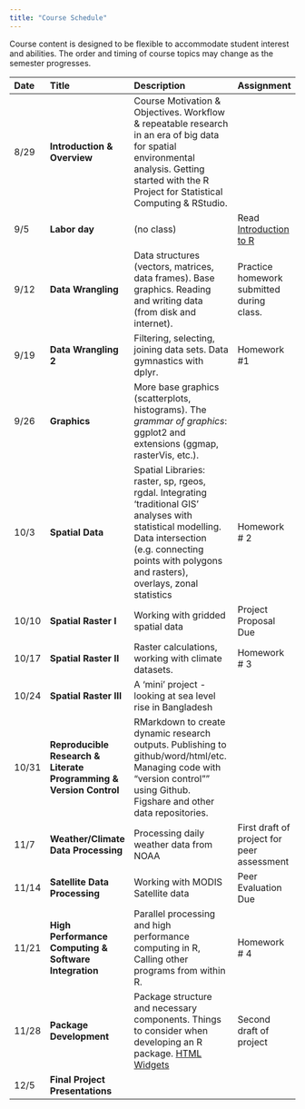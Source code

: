 ```yaml
---
title: "Course Schedule"
---
```


Course content is designed to be flexible to accommodate student interest and abilities.  The order and timing of course topics may change as the semester progresses.  

| Date    |  Title   | Description |  Assignment |
|:--|:--|:----------------------------------------|:------------|
| 8/29    | **Introduction & Overview** | Course Motivation & Objectives. Workflow & repeatable research in an era of big data for spatial environmental analysis. Getting started with the R Project for Statistical Computing & RStudio.|   |
| 9/5 | **Labor day** | (no class)   | Read [Introduction to R](https://cran.r-project.org/doc/contrib/Torfs+Brauer-Short-R-Intro.pdf) |
| 9/12 | **Data Wrangling ** | Data structures (vectors, matrices, data frames). Base graphics. Reading and writing data (from disk and internet). |  Practice homework submitted during class. |
| 9/19 | **Data Wrangling 2** | Filtering, selecting, joining data sets. Data gymnastics with dplyr. |  Homework #1  |
| 9/26 | **Graphics** | More base graphics (scatterplots, histograms).  The _grammar of graphics_: ggplot2 and extensions (ggmap, rasterVis, etc.). |  |
| 10/3 | **Spatial Data** | Spatial Libraries: raster, sp, rgeos, rgdal. Integrating ‘traditional GIS’ analyses with statistical modelling.  Data intersection (e.g. connecting points with polygons and rasters), overlays, zonal statistics | Homework # 2 |
| 10/10 | **Spatial Raster I** | Working with gridded spatial data | Project Proposal Due |
| 10/17 | **Spatial Raster II** | Raster calculations, working with climate datasets.  | Homework # 3    |
| 10/24 | **Spatial Raster III** | A 'mini' project - looking at sea level rise in Bangladesh | |
| 10/31 | **Reproducible Research & Literate Programming & Version Control** | RMarkdown to create dynamic research outputs.  Publishing to github/word/html/etc. Managing code with "version control"" using Github. Figshare and other data repositories. |  |
| 11/7 | **Weather/Climate Data Processing ** | Processing daily weather data from NOAA  |  First draft of project for peer assessment   |
| 11/14 | **Satellite Data Processing** | Working with MODIS Satellite data | Peer Evaluation Due |
| 11/21 | **High Performance Computing & Software Integration** | Parallel processing and high performance computing in R, Calling other programs from within R. | Homework # 4 |
| 11/28 |  **Package Development** |  Package structure and necessary components.  Things to consider when developing an R package. [HTML Widgets](http://www.htmlwidgets.org) | Second draft of project |
| 12/5 | **Final Project Presentations** | | |